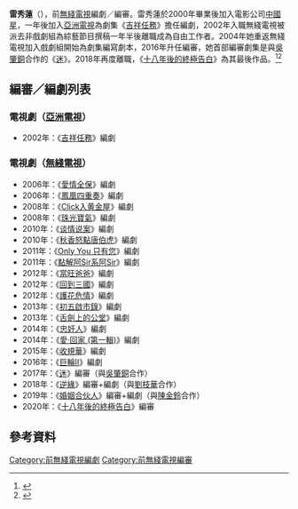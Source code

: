 {{not|呂秀蓮}}
'''雷秀蓮'''（{{lang-en|Lui Sau Lin}}），前[[無綫電視|無綫電視]]編劇／編審。雷秀蓮於2000年畢業後加入電影公司[[中國星|中國星]]，一年後加入[[亞洲電視|亞洲電視]]為劇集《[[吉祥任務|吉祥任務]]》擔任編劇，2002年入職無綫電視被派去非戲劇組為綜藝節目撰稿一年半後離職成為自由工作者。2004年她重返無綫電視加入戲劇組開始為劇集編寫劇本，2016年升任編審，她首部編審劇集是與[[吳肇銅|吳肇銅]]合作的《[[迷_(無綫電視劇)|迷]]》。2018年再度離職，《[[十八年後的終極告白|十八年後的終極告白]]》為其最後作品。<ref>{{Cite web |url=http://ent.ycwb.com/2020-04/28/content_788008.htm |title=黄智雯谭俊彦陷入“猜凶手”游戏 |accessdate=2020-06-22 |archive-date=2020-05-03 |archive-url=https://web.archive.org/web/20200503073655/http://ent.ycwb.com/2020-04/28/content_788008.htm |dead-url=no }}</ref><ref>{{Cite web |url=https://ol.mingpao.com/ldy/showbiz/news/20200507/1588790552668/%E3%80%8A%E5%8D%81%E5%85%AB%E5%B9%B4%E5%BE%8C%E7%9A%84%E7%B5%82%E6%A5%B5%E5%91%8A%E7%99%BD%E3%80%8B%E7%B5%82%E6%A5%B5%E5%8A%87%E9%80%8F-%E7%9B%A3%E8%A3%BD%E7%8E%8B%E5%81%89%E4%BB%81-%E3%80%8C%E4%B8%83%E5%AD%90%E3%80%8D%E5%94%94%E6%9C%83%E5%85%A8%E9%83%A8%E6%AD%BB%E6%99%92 |title=《十八年後的終極告白》終極劇透 監製王偉仁：「七子」唔會全部死晒 |accessdate=2020-06-22 |archive-date=2020-06-24 |archive-url=https://web.archive.org/web/20200624100134/https://ol.mingpao.com/ldy/showbiz/news/20200507/1588790552668/%E3%80%8A%E5%8D%81%E5%85%AB%E5%B9%B4%E5%BE%8C%E7%9A%84%E7%B5%82%E6%A5%B5%E5%91%8A%E7%99%BD%E3%80%8B%E7%B5%82%E6%A5%B5%E5%8A%87%E9%80%8F-%E7%9B%A3%E8%A3%BD%E7%8E%8B%E5%81%89%E4%BB%81-%E3%80%8C%E4%B8%83%E5%AD%90%E3%80%8D%E5%94%94%E6%9C%83%E5%85%A8%E9%83%A8%E6%AD%BB%E6%99%92 |dead-url=no }}</ref>

==編審／編劇列表==
===電視劇（[[亞洲電視|亞洲電視]]）===
*2002年：《[[吉祥任務|吉祥任務]]》編劇

===電視劇（[[無綫電視|無綫電視]]）===
*2006年：《[[愛情全保|愛情全保]]》編劇
*2006年：《[[鳳凰四重奏|鳳凰四重奏]]》編劇
*2008年：《[[Click入黄金屋|Click入黄金屋]]》編劇
*2008年：《[[珠光寶氣|珠光寶氣]]》編劇
*2010年：《[[谈情说案|谈情说案]]》編劇
*2010年：《[[秋香怒點唐伯虎|秋香怒點唐伯虎]]》編劇
*2011年：《[[Only_You_只有您|Only You 只有您]]》編劇
*2011年：《[[點解阿Sir系阿Sir|點解阿Sir系阿Sir]]》編劇
*2012年：《[[當旺爸爸|當旺爸爸]]》編劇
*2012年：《[[回到三國|回到三國]]》編劇
*2012年：《[[護花危情|護花危情]]》編劇
*2013年：《[[初五啟市錄|初五啟市錄]]》編劇
*2013年：《[[舌劍上的公堂|舌劍上的公堂]]》編劇
*2014年：《[[忠奸人|忠奸人]]》編劇
*2014年：《[[愛·回家_(第一輯)|愛·回家 (第一輯)]]》編劇
*2015年：《[[收規華|收規華]]》編劇
*2016年：《[[巨輪II|巨輪II]]》編劇
*2017年：《[[迷_(香港電視劇)|迷]]》編審（與[[吳肇銅|吳肇銅]]合作）
*2018年：《[[逆緣|逆緣]]》編審+編劇（與[[劉枝華|劉枝華]]合作）
*2019年：《[[婚姻合伙人|婚姻合伙人]]》編審+編劇（與[[陳金鈴|陳金鈴]]合作）
*2020年：《[[十八年後的終極告白|十八年後的終極告白]]》編審

==參考資料==

[[Category:前無綫電視編劇|Category:前無綫電視編劇]]
[[Category:前無綫電視編審|Category:前無綫電視編審]]
